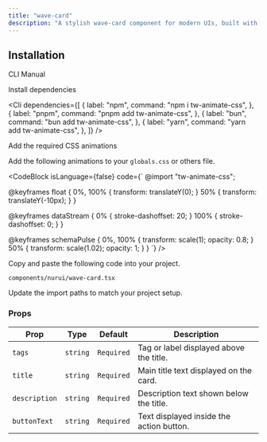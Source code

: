```yaml
---
title: "wave-card"
description: "A stylish wave-card component for modern UIs, built with accessibility and animation in mind."
---
```


<ComponentPreview componentName="waveCard" />

## Installation

<Tabs defaultValue="cli">

<TabsList>
  <TabsTrigger value="cli">CLI</TabsTrigger>
  <TabsTrigger value="manual">Manual</TabsTrigger>
</TabsList>

<TabsContent value="cli">
  <Cli />
</TabsContent>

<TabsContent value="manual">

<Steps>

<Step>Install dependencies</Step>

<Cli
  dependencies={[
    {
      label: "npm",
      command: "npm i tw-animate-css",
    },
    {
      label: "pnpm",
      command: "pnpm add tw-animate-css",
    },
    {
      label: "bun",
      command: "bun add tw-animate-css",
    },
    {
      label: "yarn",
      command: "yarn add tw-animate-css",
    },
  ]}
/>

<Step>Add the required CSS animations</Step>

Add the following animations to your `globals.css` or others file.

<CodeBlock
  isLanguage={false} code={`
  @import "tw-animate-css";

@keyframes float {
  0%, 100% {
    transform: translateY(0);
  }
  50% {
    transform: translateY(-10px);
  }
}

@keyframes dataStream {
  0% {
    stroke-dashoffset: 20;
  }
  100% {
    stroke-dashoffset: 0;
  }
}

@keyframes schemaPulse {
  0%, 100% {
    transform: scale(1);
    opacity: 0.8;
  }
  50% {
    transform: scale(1.02);
    opacity: 1;
  }
}
`}
/>

<Step>Copy and paste the following code into your project.</Step>

`components/nurui/wave-card.tsx`

<CodeBlock componentName="waveCard" fileName="wave-card" />

<Step>Update the import paths to match your project setup.</Step>
   
</Steps>

</TabsContent>

</Tabs>

### Props

| Prop          | Type     | Default    | Description                              |
| ------------- | -------- | ---------- | ---------------------------------------- |
| `tags`        | `string` | `Required` | Tag or label displayed above the title.  |
| `title`       | `string` | `Required` | Main title text displayed on the card.   |
| `description` | `string` | `Required` | Description text shown below the title.  |
| `buttonText`  | `string` | `Required` | Text displayed inside the action button. |